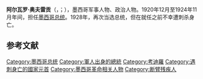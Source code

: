 {{Infobox president
| name = 阿尔瓦罗·奥夫雷贡<br><small>{{lang|es|Álvaro Obregón}}
| nationality = {{MEX}}
| image = Obregón Salido, Álvaro.jpg
| imagesize = 
| order = [[File:Seal_of_the_Government_of_Mexico.svg|35px]] <br/> 第39任
| office = 墨西哥总统
| term_start = 1920年12月1日
| term_end = 1924年11月30日
| predecessor = {{tsl|en|Adolfo de la Huerta||Adolfo de la Huerta}}
| successor = [[普鲁塔尔科·埃利亚斯·卡列斯|普鲁塔尔科·埃利亚斯·卡列斯]]
| birth_name = {{lang|es|Álvaro Obregón Salido}}
| birth_date = {{Birth date|1880|2|19}}
| birth_place = {{MEX}}[[索諾拉州|索諾拉州]][[納沃華|納沃華]]Siquisiva
| death_date = {{death date and age|1928|7|17|1880|2|19}}
| death_place = {{MEX}}[[墨西哥城|墨西哥城]]{{tsl|en|San Ángel||San Ángel}}
| death_cause = [[暗杀|暗杀]]
| spouse = María Tapia (1888-1971)
| party = {{link-en|墨西哥工党|Laborist Party (Mexico)}} (PL)
| allegiance = {{flag|Mexico}}
| branch = {{army|Mexico}}
| serviceyears = 
| rank = [[将军|将军]]
| battles = [[墨西哥革命|墨西哥革命]]
}}
'''阿尔瓦罗·奥夫雷贡'''（{{lang-es|Álvaro Obregón}}，{{IPA-es|ˈalβaɾo oβɾeˈɣon}}；{{bd|1880年||1928年|7月17日|}}），墨西哥军事人物、政治人物。1920年12月至1924年11月年间，担任[[墨西哥总统|墨西哥总统]]。1928年，再次当选总统，但在就任之前不幸遭刺杀身亡。

==参考文献==
{{reflist}}
{{墨西哥革命}}
{{Authority control}}
{{DEFAULTSORT: Obregón}}
[[Category:墨西哥总统|Category:墨西哥总统]]
[[Category:軍人出身的總統|Category:軍人出身的總統]]
[[Category:考迪羅|Category:考迪羅]]
[[Category:遇刺身亡的國家元首|Category:遇刺身亡的國家元首]]
[[Category:墨西哥革命相关人物|Category:墨西哥革命相关人物]]
[[Category:断臂残疾人|Category:断臂残疾人]]